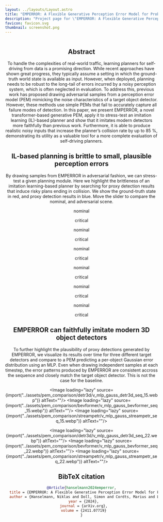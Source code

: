 ```yaml
---
layout: ../layouts/Layout.astro
title: "EMPERROR: A Flexible Generative Perception Error Model for Probing Self-Driving Planners"
description: "Project page for \"EMPERROR: A Flexible Generative Perception Error Model for Probing Self-Driving Planners\"."
favicon: favicon.svg
thumbnail: screenshot.png
---
```






<Header
  title={frontmatter.title}
  authors={[
    {
      name: "Niklas Hanselmann",
      url: "https://lasnik.github.io",
      affiliation_ids: ["1, 2, 3"],
    },
    {
      name: "Simon Doll",
      url: "https://simondoll.github.io/",
      affiliation_ids: ["1, 2"],
    },
    {
      name: "Marius Cordts",
      url: "https://scholar.google.com/citations?user=RM0ik8wAAAAJ&hl=en",
      affiliation_ids: ["1"],
    },
    {
      name: "Hendrik P.A. Lensch",
      url: "https://uni-tuebingen.de/de/29959",
      affiliation_ids: ["2"],
    },
    {
      name: "Andreas Geiger",
      url: "https://www.cvlibs.net/",
      affiliation_ids: ["2, 3"],
    },
  ]}
  affiliations={[
    {
      id: "1",
      name: "Mercedes-Benz AG",
    },
    {
      id: "2",
      name: "University of Tübingen",
    },
    {
      id: "3",
      name: "Tübingen AI Center",
    },
  ]}
  conference="arXiv"
  links={[
    {
      name: "Paper",
      url: "https://arxiv.org/abs/2411.07719",
      icon: "academicons:arxiv",
    },
    {
      name: "Suppl. Material",
      url: suppl_document,
      icon: "fa-solid:file-pdf",
    },
    {
      name: "Suppl. Video",
      url: suppl_video,
      icon: "fa-solid:play-circle",
    },
  ]}
  />

<Figure
    caption=""
  >
    <Image source={teaser} altText="High-level overview of <SmallCaps>EMPERROR</SmallCaps> and its application to adversarial probing of self-driving planners." />
</Figure>

<HighlightedSection>

## Abstract

To handle the complexities of real-world traffic, learning planners for self-driving from data is a promising direction. While recent approaches have shown great progress, they typically assume a setting in which the ground-truth world state is available as input. However, when deployed, planning needs to be robust to the long-tail of errors incurred by a noisy perception system, which is often neglected in evaluation. To address this, previous work has proposed drawing adversarial samples from a perception error model (PEM) mimicking the noise characteristics of a target object detector. However, these methods use simple PEMs that fail to accurately capture all failure modes of detection. In this paper, we present <SmallCaps>EMPERROR</SmallCaps>, a novel transformer-based generative PEM, apply it to stress-test an imitation learning (IL)-based planner and show that it imitates modern detectors more faithfully than previous work. Furthermore, it is able to produce realistic noisy inputs that increase the planner’s collision rate by up to 85 %, demonstrating its utility as a valuable tool for a more complete evaluation of self-driving planners.

</HighlightedSection>

## IL-based planning is brittle to small, plausible perception errors
By drawing samples from <SmallCaps>EMPERROR</SmallCaps> in adversarial fashion, we can stress-test a given planning module. Here we highlight the brittleness of an imitation learning-based planner by searching for proxy detection results that induce risky plans ending in collision. We show the ground-truth state in red, and proxy detection results in blue. Move the slider to compare the nominal, and adversarial scene.

<script
  defer
  src="https://cdn.jsdelivr.net/npm/img-comparison-slider@8/dist/index.js"
></script>
<link
  rel="stylesheet"
  href="https://cdn.jsdelivr.net/npm/img-comparison-slider@8/dist/styles.css"
/>

<TwoColumns>
  <Figure slot="left">
    <img-comparison-slider value="70">
      <figure slot="first" class="before">
        <Image source={import("../assets/attacks/scene_04_nominal.webp")} altText=""/>
        <figcaption>nominal</figcaption>
      </figure>
      <figure slot="second" class="after">
        <Image source={import("../assets/attacks/scene_04_critical.webp")} altText=""/>
          <figcaption>critical</figcaption>
        </figure>
    </img-comparison-slider>
  </Figure>
  <Figure slot="right">
    <img-comparison-slider value="70">
      <figure slot="first" class="before">
        <Image source={import("../assets/attacks/scene_03_nominal.webp")} altText=""/>
        <figcaption>nominal</figcaption>
      </figure>
      <figure slot="second" class="after">
        <Image source={import("../assets/attacks/scene_03_critical.webp")} altText=""/>
          <figcaption>critical</figcaption>
        </figure>
    </img-comparison-slider>
  </Figure>
</TwoColumns>

<TwoColumns>
  <Figure slot="left">
    <img-comparison-slider value="70">
      <figure slot="first" class="before">
        <Image source={import("../assets/attacks/scene_05_nominal.webp")} altText=""/>
        <figcaption>nominal</figcaption>
      </figure>
      <figure slot="second" class="after">
        <Image source={import("../assets/attacks/scene_05_critical.webp")} altText=""/>
          <figcaption>critical</figcaption>
        </figure>
    </img-comparison-slider>
  </Figure>
  <Figure slot="right">
    <img-comparison-slider value="70">
      <figure slot="first" class="before">
        <Image source={import("../assets/attacks/scene_06_nominal.webp")} altText=""/>
        <figcaption>nominal</figcaption>
      </figure>
      <figure slot="second" class="after">
        <Image source={import("../assets/attacks/scene_06_critical.webp")} altText=""/>
          <figcaption>critical</figcaption>
        </figure>
    </img-comparison-slider>
  </Figure>
</TwoColumns>

<TwoColumns>
  <Figure slot="left">
    <img-comparison-slider value="70">
      <figure slot="first" class="before">
        <Image source={import("../assets/attacks/scene_07_nominal.webp")} altText=""/>
        <figcaption>nominal</figcaption>
      </figure>
      <figure slot="second" class="after">
        <Image source={import("../assets/attacks/scene_07_critical.webp")} altText=""/>
          <figcaption>critical</figcaption>
        </figure>
    </img-comparison-slider>
  </Figure>
  <Figure slot="right">
    <img-comparison-slider value="70">
      <figure slot="first" class="before">
        <Image source={import("../assets/attacks/scene_08_nominal.webp")} altText=""/>
        <figcaption>nominal</figcaption>
      </figure>
      <figure slot="second" class="after">
        <Image source={import("../assets/attacks/scene_08_critical.webp")} altText=""/>
          <figcaption>critical</figcaption>
        </figure>
    </img-comparison-slider>
  </Figure>
</TwoColumns>

## <SmallCaps>EMPERROR</SmallCaps> can faithfully imitate modern 3D object detectors
To further highlight the plausibility of proxy detections generated by <SmallCaps>EMPERROR</SmallCaps>, we visualize its results over time for three different target detectors and compare to a PEM predicting a per-object Gaussian error distribution using an MLP. Even when drawing independent samples at each timestep, the error patterns produced by <SmallCaps>EMPERROR</SmallCaps> are consistent accross the sequence and closely match the target object detector. This is not the case for the baseline.

<Image loading="lazy" source={import("../assets/pem_comparison/detr3d/v_mlp_gauss_detr3d_seq_15.webp")} altText=""/>
<Image loading="lazy" source={import("../assets/pem_comparison/bevformer/v_mlp_gauss_bevformer_seq_15.webp")} altText=""/>
<Image loading="lazy" source={import("../assets/pem_comparison/streampetr/v_mlp_gauss_streampetr_seq_15.webp")} altText=""/>

<Image loading="lazy" source={import("../assets/pem_comparison/detr3d/v_mlp_gauss_detr3d_seq_22.webp")} altText=""/>
<Image loading="lazy" source={import("../assets/pem_comparison/bevformer/v_mlp_gauss_bevformer_seq_22.webp")} altText=""/>
<Image loading="lazy" source={import("../assets/pem_comparison/streampetr/v_mlp_gauss_streampetr_seq_22.webp")} altText=""/>

## BibTeX citation

```bibtex
@Article{hanselmann2024emperror,
  title = {EMPERROR: A Flexible Generative Perception Error Model for Probing Self-Driving Planners},
  author = {Hanselmann, Niklas and Doll, Simon and Cordts, Marius and Lensch, Hendrik PA and Geiger, Andreas},
  year = {2024},
  journal = {arXiv.org},
  volume = {2411.07719}
}
```
